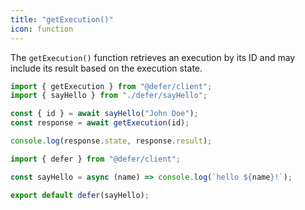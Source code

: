 ```yaml
---
title: "getExecution()"
icon: function
---
```


The `getExecution()` function retrieves an execution by its ID and may include its result based on the execution state.

<CodeGroup>

```js Get Execution
import { getExecution } from "@defer/client";
import { sayHello } from "./defer/sayHello";

const { id } = await sayHello("John Doe");
const response = await getExecution(id);

console.log(response.state, response.result);
```

```js defer/sayHello.js
import { defer } from "@defer/client";

const sayHello = async (name) => console.log(`hello ${name}!`);

export default defer(sayHello);
```

</CodeGroup>
